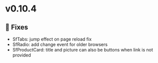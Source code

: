 
<Meta title="Releases/v0.10.4 - Latest/Change log" />

# v0.10.4

## 🐛 Fixes

- SfTabs: jump effect on page reload fix
- SfRadio: add change event for older browsers 
- SfProductCard: title and picture can also be buttons when link is not provided